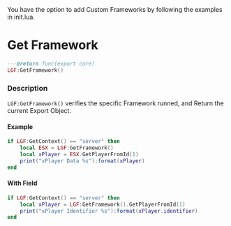 
<Callout type="info" emoji="ℹ️">
  You have the option to add Custom Frameworks by following the examples in
  init.lua.
</Callout>

# Get Framework

```lua copy
---@return func(export core)
LGF:GetFramework()
```

### Description

`LGF:GetFramework()` verifies the specific Framework runned, and Return the current Export Object.

#### Example

```lua copy
if LGF:GetContext() == "server" then
    local ESX = LGF:GetFramework()
    local xPlayer = ESX.GetPlayerFromId(1)
    print("xPlayer Data %s"):format(xPlayer)
end
```

#### With Field

```lua copy
if LGF:GetContext() == "server" then
    local xPlayer = LGF:GetFramework().GetPlayerFromId(1)
    print("xPlayer Identifier %s"):format(xPlayer.identifier)
end
```
